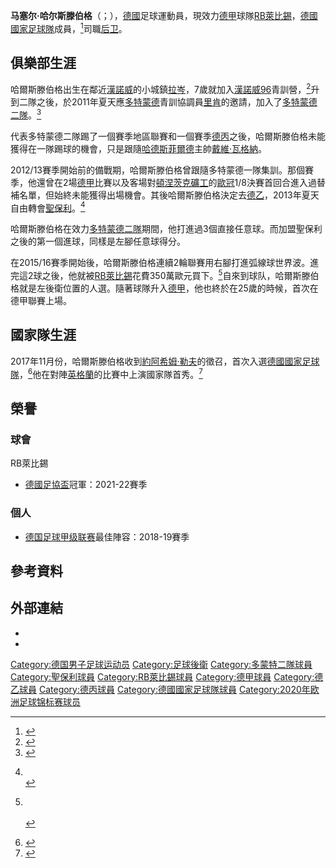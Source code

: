 {{short description|German footballer}}
{{Use dmy dates|date=July 2013}}
{{noteTA
|G1=football
|G2=德甲
|1=zh-hans:哈尔斯滕伯格;zh-hk:侯斯頓保;zh-tw:哈爾斯登伯格;
}}
{{Infobox football biography
|name                = 马塞尔·哈尔斯滕伯格 <br>''Marcel Halstenberg''
|image               = 2020-03-10 Fußball, Männer, UEFA Champions League Achtelfinale, RB Leipzig - Tottenham Hotspur 1DX 3674 by Stepro.jpg
|caption             =
|birth_date          = {{birth date and age|df=yes|1991|9|27}}
|birth_place         = {{GER}}[[拉岑|拉岑]]
|height              = 1.88 m<ref>{{Cite web |url=https://www.dierotenbullen.com/de/mannschaften/1.-mannschaft/team/Marcel-Halstenberg.html |title=23 Marcel Halstenberg |access-date=2021-02-26 |archive-date=2021-01-23 |archive-url=https://web.archive.org/web/20210123032739/https://www.dierotenbullen.com/de/mannschaften/1.-mannschaft/team/Marcel-Halstenberg.html |dead-url=no }}</ref>
|position            = [[後衛_(足球)|后卫]]
|currentclub         = [[RB萊比錫|RB萊比錫]]
|clubnumber          = 23
|youthyears1         = {{0|0000}}–1999 |youthclubs1 = SV Germania Grasdorf
|youthyears2         = 1999–2010       |youthclubs2 = [[漢諾威96足球俱樂部|漢諾威96]]
|years1              = 2010–2011 |clubs1 = [[漢諾威96足球俱樂部|漢諾威96二隊]] |caps1 = 19 |goals1 = 0
|years2              = 2011–2013 |clubs2 = [[多特蒙德二隊|多特蒙德二隊]]                    |caps2 = 68 |goals2 = 6
|years3              = 2013–2015 |clubs3 = [[聖保利足球俱樂部|聖保利]]         |caps3 = 54 |goals3 = 6
|years4              = 2015–     |clubs4 = [[RB萊比錫|RB萊比錫]]                        |caps4 = 158 |goals4 = 13
|nationalyears1      = 2017–
|nationalteam1       = [[德國國家足球隊|德國]]
|nationalcaps1       = 9
|nationalgoals1      = 1
|club-update         = 2022年5月14日
|nationalteam-update = 2021年6月19日
}}

'''马塞尔·哈尔斯滕伯格'''（{{lang-de|Marcel Halstenberg}}；{{Bd|1991年|9月27日||}}），[[德國|德國]]足球運動員，現效力[[德甲|德甲]]球隊[[RB萊比錫|RB萊比錫]]，[[德國國家足球隊|德國國家足球隊]]成員，<ref>{{cite web |url=https://eu-football.info/_player.php?id=30031 |title=Marcel Halstenberg – national football team player |publisher=EU-football.info |date=10 November 2017 |access-date=10 November 2017 |archive-date=2021-03-22 |archive-url=https://web.archive.org/web/20210322155517/https://eu-football.info/_player.php?id=30031 |dead-url=no }}</ref>司職[[後衛_(足球)|后卫]]。

==俱樂部生涯==
哈爾斯滕伯格出生在鄰近[[漢諾威|漢諾威]]的小城鎮[[拉岑|拉岑]]，7歲就加入[[漢諾威96|漢諾威96]]青訓營，<ref name="Halstenberg Wife">{{cite news|title=MARCEL HALSTENBERG: "MEINE FAMILIE IST HEISS AUF DAS SPIEL"|url=https://www.hannover96.de/aktuelles/news/details/24623-marcel-halstenberg-meine-familie-ist-heiss-auf-das-spiel.html|publisher=Hannover 96|language=de|date=29 January 2019|access-date=11 August 2019|archive-date=2019-08-04|archive-url=https://web.archive.org/web/20190804202152/https://www.hannover96.de/aktuelles/news/details/24623-marcel-halstenberg-meine-familie-ist-heiss-auf-das-spiel.html|dead-url=no}}</ref>升到二隊之後，於2011年夏天應[[多特蒙德足球俱樂部|多特蒙德]]青訓協調員[[里肯|里肯]]的邀請，加入了[[多特蒙德二隊|多特蒙德二隊]]。<ref>{{cite news|title=Dortmund schnappt sich Hannover-96-Talent Halstenberg|url=https://www.haz.de/Sportbuzzer/Hannover-96/Dortmund-schnappt-sich-Hannover-96-Talent-Halstenberg|publisher=Hannoversche Allgemeine|language=de|date=8 April 2011|access-date=11 August 2019|archive-date=2019-08-04|archive-url=https://web.archive.org/web/20190804203751/https://www.haz.de/Sportbuzzer/Hannover-96/Dortmund-schnappt-sich-Hannover-96-Talent-Halstenberg|dead-url=no}}</ref>

代表多特蒙德二隊踢了一個賽季地區聯賽和一個賽季[[德丙|德丙]]之後，哈爾斯滕伯格未能獲得在一隊踢球的機會，只是跟隨[[哈德斯菲爾德|哈德斯菲爾德]]主帥[[戴維·瓦格納|戴維·瓦格納]]。

2012/13賽季開始前的備戰期，哈爾斯滕伯格曾跟隨多特蒙德一隊集訓。那個賽季，他還曾在2場[[德甲|德甲]]比賽以及客場對[[頓涅茨克礦工|頓涅茨克礦工]]的[[歐冠|歐冠]]1/8決賽首回合進入過替補名單，但始終未能獲得出場機會。其後哈爾斯滕伯格決定去[[德乙|德乙]]，2013年夏天自由轉會[[聖保利足球俱樂部|聖保利]]。<ref>{{cite web|url=http://www.mopo.de/st-pauli/neuer-abwehrspieler-st--pauli-holt-bvb-talent-marcel-halstenberg--21-,5067040,22073212.html|title=St. Pauli holt BVB-Talent Marcel Halstenberg (21)|trans-title=St. Pauli signs BVB Talent Marcel Halstenberg (21)|language=de|publisher=Hamburger Morgenpost|date=12 March 2013|access-date=6 July 2013|archive-date=2013-12-24|archive-url=https://web.archive.org/web/20131224113550/http://www.mopo.de/st-pauli/neuer-abwehrspieler-st--pauli-holt-bvb-talent-marcel-halstenberg--21-,5067040,22073212.html|dead-url=no}}<br>{{cite news|title=FC St. Pauli verpflichtet Dortmunder Nachwuchsspieler Halstenberg|url=https://www.bild.de/regional/hamburg/fcst--pauli-verpflichtet-dortmunder-nachwuchsspieler-29472226.bild.html|publisher=Bild.de|language=de|date=12 March 2013|access-date=11 August 2019|archive-date=2018-08-19|archive-url=https://web.archive.org/web/20180819114432/https://www.bild.de/regional/hamburg/fcst--pauli-verpflichtet-dortmunder-nachwuchsspieler-29472226.bild.html|dead-url=no}}</ref>

哈爾斯滕伯格在效力[[多特蒙德二隊|多特蒙德二隊]]期間，他打進過3個直接任意球。而加盟聖保利之後的第一個進球，同樣是左腳任意球得分。

在2015/16賽季開始後，哈爾斯滕伯格連續2輪聯賽用右腳打進弧線球世界波。進完這2球之後，他就被[[RB萊比錫|RB萊比錫]]花費350萬歐元買下。<ref>{{cite web|url=https://www.sport1.de/fussball/2-bundesliga/2015/08/rb-leipzig-verpflichtet-marcel-halstenberg-vom-fc-st-pauli|title=Leipzig holt St. Paulis Halstenberg|language=de|publisher=sport1|date=31 August 2015|access-date=28 March 2018|archive-date=2020-02-21|archive-url=https://web.archive.org/web/20200221080500/https://www.sport1.de/fussball/2-bundesliga/2015/08/rb-leipzig-verpflichtet-marcel-halstenberg-vom-fc-st-pauli|dead-url=no}}<br>{{cite web|url=http://www.dierotenbullen.com/rbl/neuigkeiten/Saison_2015_16/Neuzugang-Marcel-Halstenberg.html|title=23-JÄHRIGER KOMMT VOM FC ST. PAULI – VIERJAHRESVERTRAG BIS JUNI 2019 – RÜCKENNUMMER 23 – 54 ZWEIT- UND 36 DRITTLIGA-SPIELE|publisher=RB Leipzig|language=de|date=31 August 2015|access-date=11 August 2019|archive-url=https://web.archive.org/web/20150923214937/http://www.dierotenbullen.com/rbl/neuigkeiten/Saison_2015_16/Neuzugang-Marcel-Halstenberg.html|archive-date=11 August 2019|url-status=dead}}<br>{{cite news|title=Transfer-Hammer! Marcel Halstenberg wechselt von St. Pauli zu RB Leipzig|url=https://www.mopo.de/sport/transfer-hammer--marcel-halstenberg-wechselt-von-st--pauli-zu-rb-leipzig-22601804|publisher=Hamburger Morgenpost|language=de|date=30 August 2015|access-date=11 August 2019|archive-date=2019-08-10|archive-url=https://web.archive.org/web/20190810184141/https://www.mopo.de/sport/transfer-hammer--marcel-halstenberg-wechselt-von-st--pauli-zu-rb-leipzig-22601804|dead-url=yes}}</ref>自來到球队，哈爾斯滕伯格就是左後衛位置的人選。隨著球隊升入[[德甲|德甲]]，他也終於在25歲的時候，首次在德甲聯賽上場。

==國家隊生涯==
2017年11月份，哈爾斯滕伯格收到[[約阿希姆·勒夫|約阿希姆·勒夫]]的徵召，首次入選[[德國國家足球隊|德國國家足球隊]]，<ref>{{cite news|title=GÖTZE UND GÜNDOGAN KEHREN ZURÜCK|url=https://www.dfb.de/news/detail/goetze-und-guendogan-kehren-zurueck-177309/?no_cache=1&cHash=6e18233e89bd7acf01737707534599d2?no_cache=1|publisher=The DFB Website|language=de|date=3 November 2017|access-date=11 August 2019|archive-date=2019-08-04|archive-url=https://web.archive.org/web/20190804193816/https://www.dfb.de/news/detail/goetze-und-guendogan-kehren-zurueck-177309/?no_cache=1&cHash=6e18233e89bd7acf01737707534599d2%3Fno_cache%3D1|dead-url=no}}</ref>他在對陣[[英格蘭足球代表隊|英格蘭]]的比賽中上演國家隊首秀。<ref>{{cite news|title=0:0 - DFB-Elf mit Licht und Schatten|url=https://www.kicker.de/4190336/analyse/england/deutschland|publisher=kicker.de|language=de|date=10 November 2017|access-date=11 August 2019|archive-date=2019-08-04|archive-url=https://web.archive.org/web/20190804195820/https://www.kicker.de/4190336/analyse/england/deutschland|dead-url=no}}</ref>

== 榮譽 ==
=== 球會 ===
;{{flagicon|GER}} RB萊比錫
*[[德國足協盃|德國足協盃]]冠軍：2021-22賽季

=== 個人 ===
* [[德国足球甲级联赛|德国足球甲级联赛]]最佳陣容：2018-19賽季

==參考資料==
{{reflist}}

== 外部連結 ==
*{{BDFutbol}}
*{{Soccerway}}
{{RB莱比锡球员名单}}
{{2020年欧洲足球锦标赛德国参赛名单}}

{{DEFAULTSORT:Halstenberg, Marcel}}
[[Category:德国男子足球运动员|Category:德国男子足球运动员]]
[[Category:足球後衛|Category:足球後衛]]
[[Category:多蒙特二隊球員|Category:多蒙特二隊球員]]
[[Category:聖保利球員|Category:聖保利球員]]
[[Category:RB萊比錫球員|Category:RB萊比錫球員]]
[[Category:德甲球員|Category:德甲球員]]
[[Category:德乙球員|Category:德乙球員]]
[[Category:德丙球員|Category:德丙球員]]
[[Category:德國國家足球隊球員|Category:德國國家足球隊球員]]
[[Category:2020年欧洲足球锦标赛球员|Category:2020年欧洲足球锦标赛球员]]